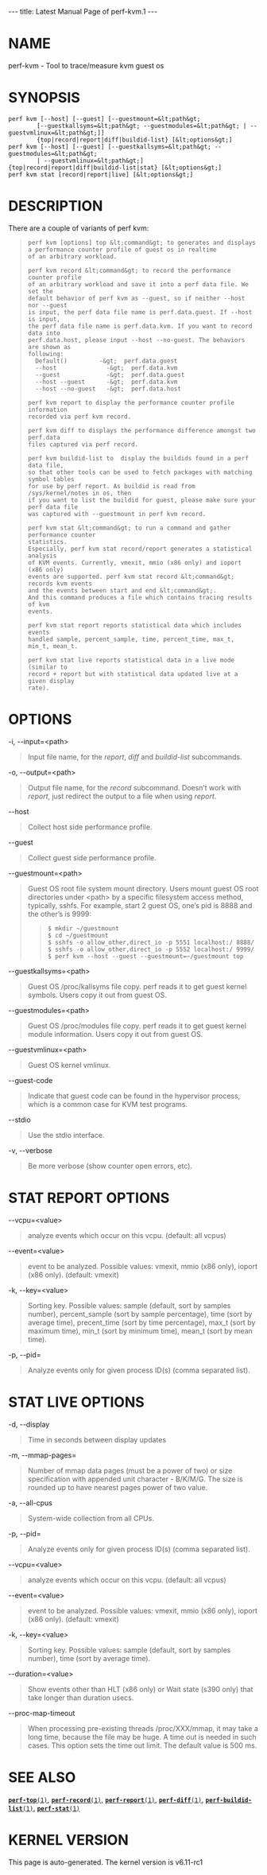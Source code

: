 ---
title: Latest Manual Page of perf-kvm.1
---


= NAME =

perf-kvm - Tool to trace/measure kvm guest os

= SYNOPSIS =

<pre>perf kvm [--host] [--guest] [--guestmount=&lt;path&gt;
        [--guestkallsyms=&lt;path&gt; --guestmodules=&lt;path&gt; | --guestvmlinux=&lt;path&gt;]]
        {top|record|report|diff|buildid-list} [&lt;options&gt;]
perf kvm [--host] [--guest] [--guestkallsyms=&lt;path&gt; --guestmodules=&lt;path&gt;
        | --guestvmlinux=&lt;path&gt;] {top|record|report|diff|buildid-list|stat} [&lt;options&gt;]
perf kvm stat [record|report|live] [&lt;options&gt;]</pre>
= DESCRIPTION =

There are a couple of variants of perf kvm:

<blockquote><pre>perf kvm [options] top &lt;command&gt; to generates and displays
a performance counter profile of guest os in realtime
of an arbitrary workload.

perf kvm record &lt;command&gt; to record the performance counter profile
of an arbitrary workload and save it into a perf data file. We set the
default behavior of perf kvm as --guest, so if neither --host nor --guest
is input, the perf data file name is perf.data.guest. If --host is input,
the perf data file name is perf.data.kvm. If you want to record data into
perf.data.host, please input --host --no-guest. The behaviors are shown as
following:
  Default()         -&gt;  perf.data.guest
  --host              -&gt;  perf.data.kvm
  --guest             -&gt;  perf.data.guest
  --host --guest      -&gt;  perf.data.kvm
  --host --no-guest   -&gt;  perf.data.host

perf kvm report to display the performance counter profile information
recorded via perf kvm record.

perf kvm diff to displays the performance difference amongst two perf.data
files captured via perf record.

perf kvm buildid-list to  display the buildids found in a perf data file,
so that other tools can be used to fetch packages with matching symbol tables
for use by perf report. As buildid is read from /sys/kernel/notes in os, then
if you want to list the buildid for guest, please make sure your perf data file
was captured with --guestmount in perf kvm record.

perf kvm stat &lt;command&gt; to run a command and gather performance counter
statistics.
Especially, perf kvm stat record/report generates a statistical analysis
of KVM events. Currently, vmexit, mmio (x86 only) and ioport (x86 only)
events are supported. perf kvm stat record &lt;command&gt; records kvm events
and the events between start and end &lt;command&gt;.
And this command produces a file which contains tracing results of kvm
events.

perf kvm stat report reports statistical data which includes events
handled sample, percent_sample, time, percent_time, max_t, min_t, mean_t.

perf kvm stat live reports statistical data in a live mode (similar to
record + report but with statistical data updated live at a given display
rate).</pre></blockquote>
= OPTIONS =

-i, --input=&lt;path&gt;

<blockquote>Input file name, for the ''report'', ''diff'' and ''buildid-list'' subcommands.
</blockquote>
-o, --output=&lt;path&gt;

<blockquote>Output file name, for the ''record'' subcommand. Doesn’t work with ''report'', just redirect the output to a file when using ''report''.
</blockquote>
--host

<blockquote>Collect host side performance profile.
</blockquote>
--guest

<blockquote>Collect guest side performance profile.
</blockquote>
--guestmount=&lt;path&gt;

<blockquote>Guest OS root file system mount directory. Users mount guest OS root directories under &lt;path&gt; by a specific filesystem access method, typically, sshfs. For example, start 2 guest OS, one’s pid is 8888 and the other’s is 9999:

<blockquote><pre>$ mkdir ~/guestmount
$ cd ~/guestmount
$ sshfs -o allow_other,direct_io -p 5551 localhost:/ 8888/
$ sshfs -o allow_other,direct_io -p 5552 localhost:/ 9999/
$ perf kvm --host --guest --guestmount=~/guestmount top</pre></blockquote></blockquote>
--guestkallsyms=&lt;path&gt;

<blockquote>Guest OS /proc/kallsyms file copy. perf reads it to get guest kernel symbols. Users copy it out from guest OS.
</blockquote>
--guestmodules=&lt;path&gt;

<blockquote>Guest OS /proc/modules file copy. perf reads it to get guest kernel module information. Users copy it out from guest OS.
</blockquote>
--guestvmlinux=&lt;path&gt;

<blockquote>Guest OS kernel vmlinux.
</blockquote>
--guest-code

<blockquote>Indicate that guest code can be found in the hypervisor process, which is a common case for KVM test programs.
</blockquote>
--stdio

<blockquote>Use the stdio interface.
</blockquote>
-v, --verbose

<blockquote>Be more verbose (show counter open errors, etc).
</blockquote>
= STAT REPORT OPTIONS =

--vcpu=&lt;value&gt;

<blockquote>analyze events which occur on this vcpu. (default: all vcpus)
</blockquote>
--event=&lt;value&gt;

<blockquote>event to be analyzed. Possible values: vmexit, mmio (x86 only), ioport (x86 only). (default: vmexit)
</blockquote>
-k, --key=&lt;value&gt;

<blockquote>Sorting key. Possible values: sample (default, sort by samples number), percent_sample (sort by sample percentage), time (sort by average time), precent_time (sort by time percentage), max_t (sort by maximum time), min_t (sort by minimum time), mean_t (sort by mean time).
</blockquote>
-p, --pid=

<blockquote>Analyze events only for given process ID(s) (comma separated list).
</blockquote>
= STAT LIVE OPTIONS =

-d, --display

<blockquote>Time in seconds between display updates
</blockquote>
-m, --mmap-pages=

<blockquote>Number of mmap data pages (must be a power of two) or size specification with appended unit character - B/K/M/G. The size is rounded up to have nearest pages power of two value.
</blockquote>
-a, --all-cpus

<blockquote>System-wide collection from all CPUs.
</blockquote>
-p, --pid=

<blockquote>Analyze events only for given process ID(s) (comma separated list).
</blockquote>
--vcpu=&lt;value&gt;

<blockquote>analyze events which occur on this vcpu. (default: all vcpus)
</blockquote>
--event=&lt;value&gt;

<blockquote>event to be analyzed. Possible values: vmexit, mmio (x86 only), ioport (x86 only). (default: vmexit)
</blockquote>
-k, --key=&lt;value&gt;

<blockquote>Sorting key. Possible values: sample (default, sort by samples number), time (sort by average time).
</blockquote>
--duration=&lt;value&gt;

<blockquote>Show events other than HLT (x86 only) or Wait state (s390 only) that take longer than duration usecs.
</blockquote>
--proc-map-timeout

<blockquote>When processing pre-existing threads /proc/XXX/mmap, it may take a long time, because the file may be huge. A time out is needed in such cases. This option sets the time out limit. The default value is 500 ms.
</blockquote>
= SEE ALSO =

[[Latest Manual Page of perf-top.1|<tt>'''perf-top'''(1)</tt>]], [[Latest Manual Page of perf-record.1|<tt>'''perf-record'''(1)</tt>]], [[Latest Manual Page of perf-report.1|<tt>'''perf-report'''(1)</tt>]], [[Latest Manual Page of perf-diff.1|<tt>'''perf-diff'''(1)</tt>]], [[Latest Manual Page of perf-buildid-list.1|<tt>'''perf-buildid-list'''(1)</tt>]], [[Latest Manual Page of perf-stat.1|<tt>'''perf-stat'''(1)</tt>]]


= KERNEL VERSION =

This page is auto-generated.  The kernel version is v6.11-rc1